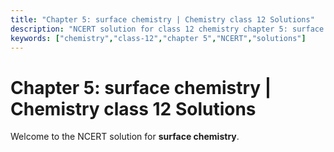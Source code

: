 ```yaml
---
title: "Chapter 5: surface chemistry | Chemistry class 12 Solutions"
description: "NCERT solution for class 12 chemistry chapter 5: surface chemistry."
keywords: ["chemistry","class-12","chapter 5","NCERT","solutions"]
---
```


# Chapter 5: surface chemistry | Chemistry class 12 Solutions

Welcome to the NCERT solution for **surface chemistry**.
